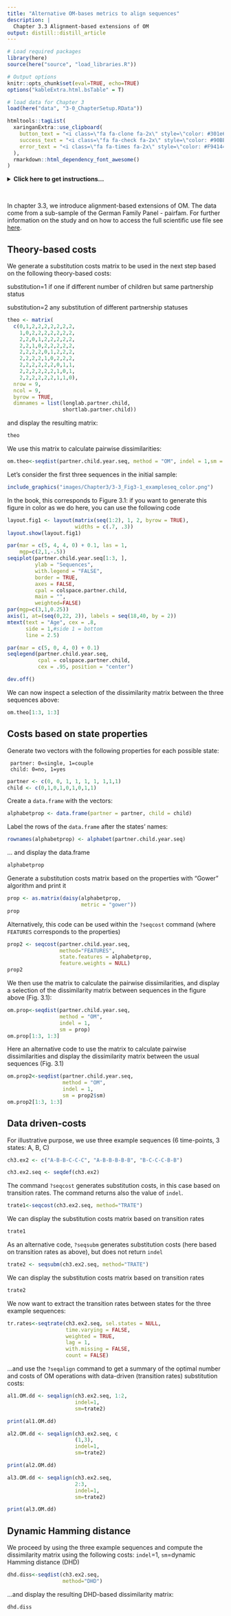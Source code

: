 ```yaml
---
title: "Alternative OM-bases metrics to align sequences"
description: |
  Chapter 3.3 Alignment-based extensions of OM
output: distill::distill_article
---
```


```r

# Load required packages
library(here)
source(here("source", "load_libraries.R"))

# Output options
knitr::opts_chunk$set(eval=TRUE, echo=TRUE)
options("kableExtra.html.bsTable" = T)

# load data for Chapter 3
load(here("data", "3-0_ChapterSetup.RData"))

```


```r
htmltools::tagList(
  xaringanExtra::use_clipboard(
    button_text = "<i class=\"fa fa-clone fa-2x\" style=\"color: #301e64\"></i>",
    success_text = "<i class=\"fa fa-check fa-2x\" style=\"color: #90BE6D\"></i>",
    error_text = "<i class=\"fa fa-times fa-2x\" style=\"color: #F94144\"></i>"
  ),
  rmarkdown::html_dependency_font_awesome()
)
```


<details><summary>**Click here to get instructions...**</summary>

- Please download and unzip the replication files for Chapter 3
([`r fontawesome::fa("far fa-file-zipper")` Chapter03.zip](source/Chapter03.zip)). 
- Read `readme.html` and run `3-0_ChapterSetup.R`. This will create `3-0_ChapterSetup.RData` in the sub folder `data/R`. This file contains the data required to produce the plots shown below. 
- You also have to add the function `legend_large_box` to your environment in order to render the tweaked version of the legend described below. You find this file in the `source` folder of the unzipped Chapter 3 archive.
- We also recommend to load the libraries listed in Chapter 3's `LoadInstallPackages.R`

```r
# assuming you are working within .Rproj environment
library(here)

# install (if necessary) and load other required packages
source(here("source", "load_libraries.R"))

# load environment generated in "3-0_ChapterSetup.R"
load(here("data", "R", "3-0_ChapterSetup.RData"))

```
</details>

\


In chapter 3.3, we introduce alignment-based extensions of OM. The data come from a sub-sample of the German Family Panel - pairfam. For further information on the study and on how to access the full scientific use file see [here](https://www.pairfam.de/en/){target="_blank"}.


## Theory-based costs

We generate a substitution costs matrix to be used in the next step based on the following theory-based costs:

substitution=1 if one if different number of children but same partnership status 

substitution=2 any substitution of different partnership statuses

```r
theo <- matrix(
  c(0,1,2,2,2,2,2,2,2,
    1,0,2,2,2,2,2,2,2,
    2,2,0,1,2,2,2,2,2,
    2,2,1,0,2,2,2,2,2,
    2,2,2,2,0,1,2,2,2,
    2,2,2,2,1,0,2,2,2,
    2,2,2,2,2,2,0,1,1,
    2,2,2,2,2,2,1,0,1,
    2,2,2,2,2,2,1,1,0),
  nrow = 9, 
  ncol = 9, 
  byrow = TRUE,
  dimnames = list(longlab.partner.child, 
                  shortlab.partner.child))
```

and display the resulting matrix:

```r
theo
```

We use this matrix to calculate pairwise dissimilarities:

```r
om.theo<-seqdist(partner.child.year.seq, method = "OM", indel = 1,sm = theo)
```

Let's consider the first three sequences in the initial sample:

```r
include_graphics("images/Chapter3/3-3_Fig3-1_exampleseq_color.png")
```

In the book, this corresponds to Figure 3.1: if you want to generate this figure in color as we do here, you can use the following code 

```r

layout.fig1 <- layout(matrix(seq(1:2), 1, 2, byrow = TRUE),
                      widths = c(.7, .3))
layout.show(layout.fig1)

par(mar = c(5, 4, 4, 0) + 0.1, las = 1, 
    mgp=c(2,1,-.5))
seqiplot(partner.child.year.seq[1:3, ], 
         ylab = "Sequences",
         with.legend = "FALSE", 
         border = TRUE, 
         axes = FALSE,
         cpal = colspace.partner.child, 
         main = "",
         weighted=FALSE)
par(mgp=c(3,1,0.25))
axis(1, at=(seq(0,22, 2)), labels = seq(18,40, by = 2))
mtext(text = "Age", cex = .8,
      side = 1,#side 1 = bottom
      line = 2.5)

par(mar = c(5, 0, 4, 0) + 0.1)
seqlegend(partner.child.year.seq, 
          cpal = colspace.partner.child, 
          cex = .95, position = "center")

dev.off()
```

We can now inspect a selection of the dissimilarity matrix between the three sequences above:

```r
om.theo[1:3, 1:3]
```

## Costs based on state properties

Generate two vectors with the following properties for each possible state:

     partner: 0=single, 1=couple 
     child: 0=no, 1=yes

```r
partner <- c(0, 0, 1, 1, 1, 1, 1,1,1)
child <- c(0,1,0,1,0,1,0,1,1)
```
 
Create a `data.frame` with the vectors:

```r
alphabetprop <- data.frame(partner = partner, child = child)
```

Label the rows of the `data.frame` after the states' names:

```r
rownames(alphabetprop) <- alphabet(partner.child.year.seq)
```

... and display the data.frame

```r
alphabetprop
```

Generate a substitution costs matrix based on the properties with "Gower" algorithm and print it

```r
prop <- as.matrix(daisy(alphabetprop, 
                        metric = "gower"))
prop
```

Alternatively, this code can be used within the `?seqcost` command (where `FEATURES` corresponds to the properties)

```r
prop2 <- seqcost(partner.child.year.seq, 
                 method="FEATURES",
                 state.features = alphabetprop, 
                 feature.weights = NULL)
prop2
```

We then use the matrix to calculate the pairwise dissimilarities, and display a selection of the dissimilarity matrix between sequences in the figure above (Fig. 3.1):

```r
om.prop<-seqdist(partner.child.year.seq, 
                 method = "OM", 
                 indel = 1,
                 sm = prop)
om.prop[1:3, 1:3]
```

Here an alternative code to use the matrix to calculate pairwise dissimilarities and display the dissimilarity matrix between the usual sequences (Fig. 3.1)


```r
om.prop2<-seqdist(partner.child.year.seq, 
                  method = "OM", 
                  indel = 1, 
                  sm = prop2$sm)
om.prop2[1:3, 1:3]
```

## Data driven-costs

For illustrative purpose, we use three example sequences (6 time-points, 3 states: A, B, C)

```r
ch3.ex2 <- c("A-B-B-C-C-C", "A-B-B-B-B-B", "B-C-C-C-B-B")

ch3.ex2.seq <- seqdef(ch3.ex2)
```

The command `?seqcost` generates substitution costs, in this case based on transition rates. The command returns also the value of `indel`. 

```r
trate1<-seqcost(ch3.ex2.seq, method="TRATE")
```

We can display the substitution costs matrix based on transition rates

```r
trate1
```

As an alternative code, `?seqsubm` generates substitution costs (here based on transition rates as above), but does not return `indel`

```r
trate2 <- seqsubm(ch3.ex2.seq, method="TRATE")
```

We can display the substitution costs matrix based on transition rates

```r
trate2
```

We now want to extract the transition rates between states for the three example sequences:

```r
tr.rates<-seqtrate(ch3.ex2.seq, sel.states = NULL, 
                   time.varying = FALSE, 
                   weighted = TRUE,
                   lag = 1, 
                   with.missing = FALSE, 
                   count = FALSE)
```

...and use the `?seqalign` command to get a summary of the optimal number and costs of OM operations with data-driven (transition rates) substitution costs: 

```r
al1.OM.dd <- seqalign(ch3.ex2.seq, 1:2, 
                      indel=1, 
                      sm=trate2)

print(al1.OM.dd)
```

```r
al2.OM.dd <- seqalign(ch3.ex2.seq, c
                      (1,3), 
                      indel=1, 
                      sm=trate2)

print(al2.OM.dd)
```

```r
al3.OM.dd <- seqalign(ch3.ex2.seq, 
                      2:3, 
                      indel=1, 
                      sm=trate2)

print(al3.OM.dd)
```

## Dynamic Hamming distance 

We proceed by using the three example sequences and compute the dissimilarity matrix using the following costs: `indel`=1, `sm`=dynamic Hamming distance (DHD)

```r
dhd.diss<-seqdist(ch3.ex2.seq, 
                  method="DHD")
```

...and display the resulting DHD-based dissimilarity matrix:

```r
dhd.diss
```

